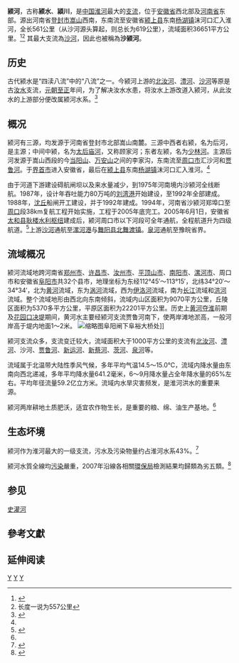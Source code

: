 {{Infobox River
  | river_name      = 颍河
  | image_name      =ShayingRiver Zhoukou.jpg
  | image_size      = 250px
  | caption         = 周口市的沙颍河
  | origin          = [[河南省|河南省]][[登封市|登封市]][[嵩山|嵩山]]西南
  | mouth           = [[安徽省|安徽省]][[颍上县|颍上县]]东南[[杨湖镇|杨湖镇]]沫河口[[淮河|淮河]]
  | basin_countries = {{PRC}}
  | length          = 561公里
  | elevation       = 
  | mouth_elevation = 
  | discharge       = 
  | watershed       = 36651平方公里
}}
{{中国自然保护单位
|级别 = 国家湿地公园
|名称 = 沙颍河
|子项 = 
|图片 = 
|图片大小 = 
|说明 = 
|省名 = 
|市/县名 = 
|所在 = [[安徽省|安徽省]][[阜阳市|阜阳市]][[太和县|太和县]]
|分类 = 
|面积 = 714 hm<sup>2</sup>
|建立时间 = 
}}
'''颍河'''，古称'''颍水'''、'''潁川'''，是[[中国|中国]][[淮河|淮河]]最大的[[支流|支流]]，位于[[安徽省|安徽省]]西北部及[[河南省|河南省]]东部。源出河南省[[登封市|登封市]][[嵩山|嵩山]]西南，东南流至安徽省[[颍上县|颍上县]]东南[[杨湖镇|杨湖镇]]沫河口汇入淮河，全长561公里（从沙河源头算起，则总长为619公里），流域面积36651平方公里。<ref name="中国河湖大典">{{cite book zh |author=《中国河湖大典》编纂委员会 |title=《中国河湖大典·淮河卷》|format=M |edition=1 |location=北京 |publisher=中国水利水电出版社 |date=2010年9月 |pages=61～66页 |id= ISBN 978-7-5084-7953-8}}</ref><ref>长度一说为557公里</ref> 其最大支流為[[沙河_(颍河)|沙河]]，因此也被稱為'''沙颍河'''。
==历史==
古代颍水是“四渎八流”中的“八流”之一。今颍河上游的[[北汝河_(沙河)|北汝河]]、[[澧河|澧河]]、[[沙河_(颍河)|沙河]]等原是古[[汝水_(古河流)|汝水]]支流，[[元朝|元朝]][[至正|至正]]年间，为了解决汝水水患，将汝水上游改道入颍河，从此汝水的上游部分便改属颍河水系。<ref name="anhui">{{cite web|author=安徽省水利廳|title=淮河水系－潁河|publisher=安徽水利信息網|url=http://www.ahsl.gov.cn/content/web_view.php?id=10890&ty=30|accessdate=2008-12-22|archive-url=https://web.archive.org/web/20141129084220/http://www.ahsl.gov.cn/content/web_view.php?id=10890&ty=30|archive-date=2014-11-29|dead-url=yes}}</ref> 
==概况==
颍河有三源，均发源于河南省登封市北部嵩山南麓。三源中西者右颍，名为后河，是主源；中间中颍，名为[[太后庙河|太后庙河]]，又称顾家河；东者左颍，名为[[少林河|少林河]]。主源后河发源于嵩山西段的今[[当阳山_(嵩山)|当阳山]]、[[万安山_(嵩山)|万安山]]之间的李家沟，东南流至[[周口市|周口市]]汇沙河和[[贾鲁河|贾鲁河]]。于[[界首市|界首市]]进入安徽省，最后在[[颍上县|颍上县]]东南[[杨湖镇|杨湖镇]]沫河口汇入淮河。<ref name="中国河湖大典"/>

由于河道下游建设碍航闸坝以及来水量减少，到1975年河南境内沙颍河全线断航。1987年，设计年吞吐能力80万吨的[[刘湾镇|刘湾港]]开始建设，至1992年全部建成。1988年，[[沈丘|沈丘]]船闸开工建设，并于1992年建成。1994年，河南省沙颍河郑埠口至[[周口|周口]]段38km复航工程开始实施，工程于2005年底完工。2005年6月1日，安徽省[[太和县|太和县]][[耿楼水利枢纽|耿楼水利枢纽]]建成后，颍河周口市以下河段可全年通航，全程航道升为四级航道。<ref>{{cite web | language = zh-cn | publisher = 《河南日报农村版》 | title = 四问沙颍河航运 | url = http://newpaper.dahe.cn/hnrbncb/html/2009-07/08/content_197695.htm | date = 2009-07-08 | accessdate = 2013-02-01 | archive-date = 2021-01-27 | archive-url = https://web.archive.org/web/20210127050019/http://newpaper.dahe.cn/hnrbncb/html/2009-07/08/content_197695.htm | dead-url = no }}</ref>上游[[沙河_(颍河)|沙河]]通航至[[漯河|漯河港]]与[[舞阳县|舞阳县]][[北舞渡镇|北舞渡镇]]。[[泉河_(颍河)|泉河]]通航至豫皖省界。

==流域概况==
颍河流域地跨河南省[[郑州市|郑州市]]、[[许昌市|许昌市]]、[[汝州市|汝州市]]、[[平顶山市|平顶山市]]、[[南阳市|南阳市]]、[[漯河市|漯河市]]、周口市和安徽省[[阜阳市|阜阳市]]共32个县市，地理坐标为东经112°45′～113°15′，北纬34°20′～34°34′，北为[[黄河|黄河]]流域，东为[[涡河|涡河]]流域，西为[[伊洛河|伊洛河]]流域，南为[[长江|长江]]流域和[[洪河|洪河]]流域。整个流域地形由西北向东南倾斜，流域内山区面积为9070平方公里，丘陵区面积为5370多平方公里，平原区面积为22201平方公里。历史上[[黄河夺淮|黄河夺淮]]前期及[[花园口决堤事件|花园口决堤]]期间，黄河水主要经颍河支流贾鲁河南下，使两岸滩地淤高，一般河岸高于堤内地面1～2米。
[[File:The_Shaying_River_at_Fuyang,Anhui_Province..jpg|缩略图]]阜阳闸下阜裕大桥处]]

颍河支流众多，支流变迁较大，流域面积大于1000平方公里的支流有[[北汝河_(沙河)|北汝河]]、[[澧河|澧河]]、沙河、[[贾鲁河|贾鲁河]]、[[新运河|新运河]]、[[新蔡河|新蔡河]]、[[茨河|茨河]]、[[泉河_(颍河)|泉河]]等。

流域属于北温带大陆性季风气候，多年平均气温14.5～15.0℃，流域内降水量由东南向西北递减，多年平均降水量641.2毫米，6～9月降水量占全年降水量的65%左右。平均年径流量59.2亿立方米。流域内水旱灾害频发，是淮河洪水的重要来源。

颍河两岸耕地土质肥沃，适宜农作物生长，是重要的粮、绵、油生产基地。<ref name="中国河湖大典"/>
==生态坏境==
颍河作为淮河最大的一级支流，污水及污染物量约占淮河水系43%。<ref>{{cite web | language = zh-cn | publisher = 中华人民共和国水利部 | title = 沙颍河水质污染仍然较重 | url = http://www.mwr.gov.cn/slzx/jbjc/sljb/200212/t20021227_121063.html | date = 2002-12-27 | accessdate = 2013-02-01 }}{{Dead link|date=2019年11月 |bot=InternetArchiveBot |fix-attempted=yes }}</ref>

颍河水質全線均[[污染|污染]]嚴重，2007年沿線各相關[[環保局|環保局]]檢測結果均歸類為劣五類。<ref name="news2007">{{cite web
|title=潁河全線水質劣五類 河面被白色泡沫覆蓋
|author=ChinaFotoPress
|url=http://big5.china.com.cn/photo/txt/2007-03/11/content_7937785.htm
|publisher=中國互聯網新聞中心
|date=2007-03-11
|accessdate=2007-12-15
|archive-date=2015-05-22
|archive-url=https://web.archive.org/web/20150522182903/http://big5.china.com.cn/photo/txt/2007-03/11/content_7937785.htm
|dead-url=no
}}</ref>
==参见==
[[史灌河|史灌河]]
==參考文獻==
{{reflist}}

== 延伸阅读 ==
{{Wikisource further reading}}

{{嵩山八景}}
{{淮河}}

[[Category:淮河水系|Y]]
[[Category:河南河流|Y]]
[[Category:安徽河流|Y]]
